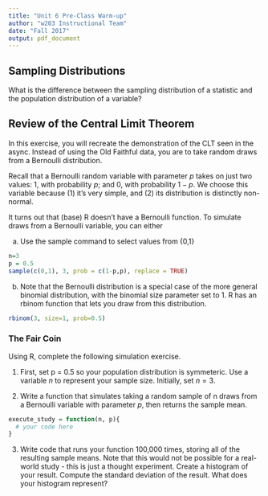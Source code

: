 ```yaml
---
title: "Unit 6 Pre-Class Warm-up"
author: "w203 Instructional Team"
date: "Fall 2017"
output: pdf_document
---
```



## Sampling Distributions

What is the difference between the sampling distribution of a statistic and the population distribution of a variable?


## Review of the Central Limit Theorem

In this exercise, you will recreate the demonstration of the CLT seen in the async.  Instead of using the Old Faithful data, you are to take random draws from a Bernoulli distribution.

Recall that a Bernoulli random variable with parameter $p$ takes on just two values: 1, with probability $p$; and 0, with probability $1-p$.  We choose this variable because (1) it's very simple, and (2) its distribution is distinctly non-normal. 

It turns out that (base) R doesn't have a Bernoulli function.  To simulate draws from a Bernoulli variable, you can either

a. Use the sample command to select values from {0,1}

```r
n=3
p = 0.5
sample(c(0,1), 3, prob = c(1-p,p), replace = TRUE)
```

b. Note that the Bernoulli distribution is a special case of the more general binomial distribution, with the binomial size parameter set to 1.  R has an rbinom function that lets you draw from this distribution.

```r
rbinom(3, size=1, prob=0.5)
```


### The Fair Coin

Using R, complete the following simulation exercise.

1. First, set p = 0.5 so your population distribution is symmeteric.  Use a variable $n$ to represent your sample size.  Initially, set $n=3$.

2. Write a function that simulates taking a random sample of n draws from a Bernoulli variable with parameter $p$, then returns the sample mean.

```r
execute_study = function(n, p){
  # your code here
}
```


3. Write code that runs your function 100,000 times, storing all of the resulting sample means.  Note that this would not be possible for a real-world study - this is just a thought experiment.  Create a histogram of your result.  Compute the standard deviation of the result.  What does your histogram represent?

